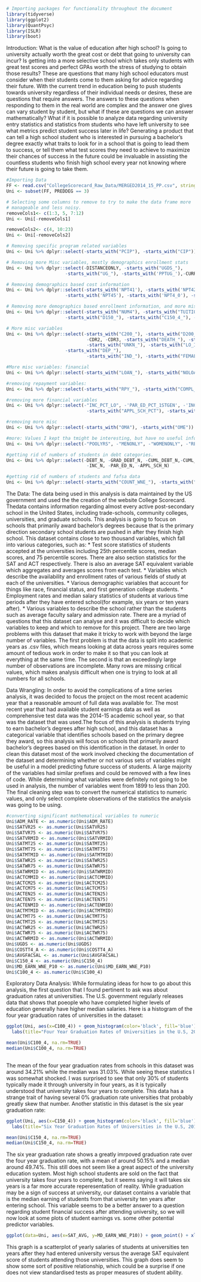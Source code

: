 ```{r echo=FALSE}
# Importing packages for functionality throughout the document
library(tidyverse)
library(ggplot2)
library(QuantPsyc)
library(ISLR)
library(boot)
```

Introduction:
What is the value of education after high school? Is going to university actually worth the great cost or debt that going to university
can incur? Is getting into a more selective school which takes only students with great test scores and perfect GPAs worth the stress
of studying to obtain those results? These are questions that many high school educators must consider when their students come to them
asking for advice regarding their future. With the current trend in education being to push students towards university regardless of
their individual needs or desires, these are questions that require answers. The answers to these questions when responding to them in
the real world are complex and the answer one gives can vary student by student, but what if these are questions we can answer
mathematically? What if it is possible to analyze data regarding university entry statistics and statistics from students who have left
university to see what metrics predict student success later in life? Generating a product that can tell a high school student who is
interested in pursuing a bachelor’s degree exactly what traits to look for in a school that is going to lead them to success, or tell
them what test scores they need to achieve to maximize their chances of success in the future could be invaluable in assisting the
countless students who finish high school every year not knowing where their future is going to take them.

```{r echo=FALSE}
#Importing Data
FF <- read.csv("CollegeScorecard_Raw_Data/MERGED2014_15_PP.csv", stringsAsFactors = FALSE)
Uni <- subset(FF, PREDDEG == 3)

# Selecting some columns to remove to try to make the data frame more
# manageable and less noisy.
removeCols1<- c(1:3, 5, 7:12) 
Uni <- Uni[-removeCols1]

removeCols2<- c(4, 10:23)
Uni <- Uni[-removeCols2]

# Removing specific program related variables
Uni <- Uni %>% dplyr::select(-starts_with("PCIP"), -starts_with("CIP"))

# Removing more Misc variables, mostly demographics enrollment stats
Uni <- Uni %>% dplyr::select(-DISTANCEONLY, -starts_with("UGDS_"),
                      -starts_with("UG_"), -starts_with('PPTUG_'),-CURROPER)

# Removing demographics based cost information
Uni <- Uni %>% dplyr::select(-starts_with('NPT41'), -starts_with('NPT42'), -starts_with('NPT43'), -starts_with('NPT44'),
                      -starts_with('NPT45'), -starts_with('NPT4_0'), -starts_with('NPT4_3'),-starts_with('NPT4_7'))

# Removing more demographics based enrollment information, and more misc
Uni <- Uni %>% dplyr::select(-starts_with("NUM4"), -starts_with("TUITIONFEE"), -TUITFTE, -INEXPFTE, -PFTFAC, -PCTPELL,
                      -starts_with("D150_"), -starts_with("C150_4_"), -PFTFTUG1_EF, - starts_with("C150_L4_"))

# More misc variables
Uni <- Uni %>% dplyr::select(-starts_with("C200_"), -starts_with("D200_"), - starts_with("RET_"), -POOLYRS200, -PCTFLOAN, -UG25ABV, 
                              -CDR2, -CDR3, -starts_with("DEATH_"), -starts_with("COMP_"), -starts_with("WDRAW_"), -starts_with("ENRL_"),
                              -starts_with("UNKN_"), -starts_with("LO_INC_"), -starts_with("MD_INC_"), -starts_with("HI_INC_"),
                      -starts_with("DEP_"),
                              -starts_with("IND_"), -starts_with("FEMALE_"), -starts_with("MALE_"), -starts_with("PELL_"), -starts_with("NOPELL_"))

#More misc variables: financial
Uni <- Uni %>% dplyr::select(-starts_with("LOAN_"), -starts_with("NOLOAN_"), -starts_with("FIRSTGEN_"), -starts_with("NOT1STGEN_"))

#removing repayment variables:
Uni <- Uni %>% dplyr::select(-starts_with("RPY_"), -starts_with("COMPL_"), -starts_with("NONCOM_"), -starts_with("NOTFIRSTGEN_"))

#removing more financial variables
Uni <- Uni %>% dplyr::select(-"INC_PCT_LO", -'PAR_ED_PCT_1STGEN', -'INC_PCT_M1', -'INC_PCT_M2', -'INC_PCT_H1', -'INC_PCT_H1', -'INC_PCT_H2',
                              -starts_with("APPL_SCH_PCT"), -starts_with("PAR_ED_PCT"), -starts_with("OVERALL_"))

#removing more misc
Uni <- Uni %>% dplyr::select(-starts_with("OMA"), -starts_with("OME"))

#more: Values I kept tha tmight be interesting, but have no useful info/all NA
Uni <- Uni %>% dplyr::select(-"POOLYRS", -"MENONLY", -"WOMENONLY", -"RELAFFIL")

#getting rid of numbers of students in debt categories.
Uni <- Uni %>% dplyr::select(-DEBT_N, -GRAD_DEBT_N, -CUML_DEBT_N,-CUML_DEBT_P90,-CUML_DEBT_P75,-CUML_DEBT_P25,-CUML_DEBT_P10,
                              -INC_N, -PAR_ED_N, -APPL_SCH_N)

#getting rid of numbers of students and fafsa data
Uni <- Uni %>% dplyr::select(-starts_with("COUNT_WNE_"), -starts_with("FSEND_"))
```

The Data:
The data being used in this analysis is data maintained by the US government and used the the creation of the website College Scorecard.
Thedata contains information regarding almost every active post-secondary school  in the United States, including trade-schools, community
colleges, universities, and graduate schools. This analysis is going to focus on schools that primarily award bachelor’s degrees because
that is the primary direction secondary school students are pushed in after they finish high school. This dataset contains close to two
thousand variables, which fall into various categories, such as:
* Test score statistics of students accepted at the  universities including 25th percentile scores, median scores, and 75 percentile scores. There are also section statistics for the SAT and ACT respectively. There is also an average SAT equivalent variable which aggregates and averages scores from each test.
* Variables which describe the availability and enrollment rates of various fields of study at each of the universities.
* Various demographic variables that account for things like race, financial status, and first generation college students.
* Employment rates and median salary statistics of students at various time periods after they have entered school(for example, six years or ten years after).
* Various variables to describe the school rather than the students such as average faculty salary and admission rate.
There are a myriad of questions that this dataset can analyse and it was difficult to decide which variables to keep and which to remove
for this project. There are two large problems with this dataset that make it tricky to work with beyond the large number of variables.
The first problem is that the data is split into academic years as .csv files, which means looking at data across years requires some
amount of tedious work in order to make it so that you can look at everything at the same time. The second is that an exceedingly large
number of observations are incomplete. Many rows are missing critical values, which makes analysis difficult when one is trying to look at
all numbers for all schools.

Data Wrangling:
In order to avoid the complications of a time series analysis, it was decided to focus the project on the most recent academic year that a
reasonable amount of full data was available for. The most recent year that had available student earnings data as well as comprehensive
test data was the 2014-15 academic school year, so that was the dataset that was used.The focus of this analysis is students trying to
earn bachelor’s degrees after high school, and this dataset has a categorical variable that identifies schools based on the primary degree
they award, so this analysis will focus on schools that primarily award bachelor’s degrees based on this identification in the dataset. In
order to clean this dataset most of the work involved checking the documentation of the dataset and determining whether or not various 
sets of variables might be useful in a model predicting future success of students. A large majority of the variables had similar prefixes
and could be removed with a few lines of code. While determining what variables were definitely not going to be used in analysis, the
number of variables went from 1899 to less than 200. The final cleaning step was to convert the numerical statistics to numeric values,
and only select complete observations of the statistics the analysis was going to be using. 

```{r echo=FALSE}
#converting significant mathematical variables to numeric
Uni$ADM_RATE <- as.numeric(Uni$ADM_RATE)
Uni$SATVR25 <- as.numeric(Uni$SATVR25)
Uni$SATVR75 <- as.numeric(Uni$SATVR75)
Uni$SATVRMID <- as.numeric(Uni$SATVRMID)
Uni$SATMT25 <- as.numeric(Uni$SATMT25)
Uni$SATMT75 <- as.numeric(Uni$SATMT75)
Uni$SATMTMID <- as.numeric(Uni$SATMTMID)
Uni$SATWR25 <- as.numeric(Uni$SATWR25)
Uni$SATWR75 <- as.numeric(Uni$SATWR75)
Uni$SATWRMID <- as.numeric(Uni$SATWRMID)
Uni$ACTCMMID <- as.numeric(Uni$ACTCMMID)
Uni$ACTCM25 <- as.numeric(Uni$ACTCM25)
Uni$ACTCM75 <- as.numeric(Uni$ACTCM75)
Uni$ACTEN25 <- as.numeric(Uni$ACTEN25)
Uni$ACTEN75 <- as.numeric(Uni$ACTEN75)
Uni$ACTENMID <- as.numeric(Uni$ACTENMID)
Uni$ACTMTMID <- as.numeric(Uni$ACTMTMID)
Uni$ACTMT75 <- as.numeric(Uni$ACTMT75)
Uni$ACTMT25 <- as.numeric(Uni$ACTMT25)
Uni$ACTWR25 <- as.numeric(Uni$ACTWR25)
Uni$ACTWR75 <- as.numeric(Uni$ACTWR75)
Uni$ACTWRMID <- as.numeric(Uni$ACTWRMID)
Uni$UGDS <- as.numeric(Uni$UGDS)
Uni$COSTT4_A <- as.numeric(Uni$COSTT4_A)
Uni$AVGFACSAL <- as.numeric(Uni$AVGFACSAL)
Uni$C150_4 <- as.numeric(Uni$C150_4)
Uni$MD_EARN_WNE_P10 <- as.numeric(Uni$MD_EARN_WNE_P10)
Uni$C100_4 <- as.numeric(Uni$C100_4)
```

Exploratory Data Analysis:
While formulating ideas for how to go about this analysis, the first question that I found pertinent to ask was about graduation rates at 
universities. The U.S. government regularly releases data that shows that poeople who have completed higher levels of education generally
have higher median salaries. Here is a histogram of the four year graduation rates of universities in the dataset:
```{r}
ggplot(Uni, aes(x=C100_4)) + geom_histogram(color='black', fill='blue') + 
  labs(title="Four Year Graduation Rates of Universities in the U.S, 2014-2015")

mean(Uni$C100_4, na.rm=TRUE)
median(Uni$C100_4, na.rm=TRUE)
  
```
The mean of the four year graduation rates from schools in this dataset was around 34.21% while the median was 31.03%. While seeing these
statistics I was somewhat shocked. I was surprised to see that only 30% of students typically made it through university in four years,
as it is typically understood that university takes four years to complete. This data has a strange trait of having several 0% graduation rate universities that probably greatly skew that number. Another statistic in this dataset is the six year graduation 
rate:
```{r}
ggplot(Uni, aes(x=C150_4)) + geom_histogram(color='black', fill='blue') + 
  labs(title="Six Year Graduation Rates of Universities in the U.S, 2014-2015")

mean(Uni$C150_4, na.rm=TRUE)
median(Uni$C150_4, na.rm=TRUE)
```
The six year graduation rate shows a greatly imrpoved graduation rate over the four year graduation rate, with a mean of around 50.15%
and a median around 49.74%. This still does not seem like a great aspect of the university education system. Most high school students are
sold on the fact that university takes four years to complete, but it seems saying it will takes six years is a far more accurate
reperesentation of reality. While graduation may be a sign of success at university, our dataset contains a variable that is the median
earning of students from that university ten years after entering school. This variable seems to be a better answer to a question regarding
student financial success after attending university, so we will now look at some plots of student earnings vs. some other potential
predictor variables.

```{r}
ggplot(data=Uni, aes(x=SAT_AVG, y=MD_EARN_WNE_P10)) + geom_point() + xlab("Average SAT Equivalent") + ylab('Median Earnings Ten Years After Entering School')
```

This graph is a scatterplot of yearly salaries of students at universities ten years after they had entered university versus the average
SAT equivalent score of students attending those universities. This graph does seem to show some sort of positive relationship, which could
be a surprise if one does not view standardised tests as proper measures of student ability.



